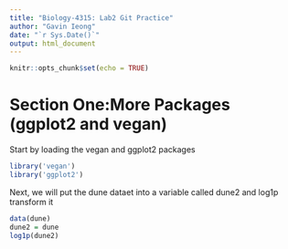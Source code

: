 ```yaml
---
title: "Biology-4315: Lab2 Git Practice"
author: "Gavin Ieong"
date: "`r Sys.Date()`"
output: html_document
---
```


```r
knitr::opts_chunk$set(echo = TRUE)
```

# Section One:More Packages (ggplot2 and vegan)

Start by loading the vegan and ggplot2 packages
```r

library('vegan')
library('ggplot2')
```

Next, we will put the dune dataet into a variable called dune2 and log1p transform it
```r
data(dune)
dune2 = dune
log1p(dune2)
```


